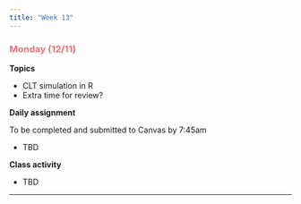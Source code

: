 ```yaml
---
title: "Week 13"
---
```


::: {style="color: #F66D7A"}
### Monday (12/11)
:::

**Topics**

-   CLT simulation in R
-   Extra time for review?

**Daily assignment**

To be completed and submitted to Canvas by 7:45am

-   TBD

**Class activity**

-   TBD

------------------------------------------------------------------------

